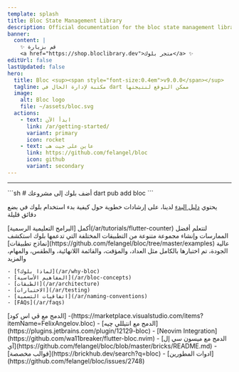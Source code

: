 ```yaml
---
template: splash
title: Bloc State Management Library
description: Official documentation for the bloc state management library. Support for Dart, Flutter, and AngularDart. Includes examples and tutorials.
banner:
  content: |
    ✨ قم بزيارة
    <a href="https://shop.bloclibrary.dev">متجر بلوك</a> ✨
editUrl: false
lastUpdated: false
hero:
  title: Bloc <sup><span style="font-size:0.4em">v9.0.0</span></sup>
  tagline: مكتبة لإدارة الحال في dart ممكن التوقع لنتيجتها
  image:
    alt: Bloc logo
    file: ~/assets/bloc.svg
  actions:
    - text: ابدأ الآن
      link: /ar/getting-started/
      variant: primary
      icon: rocket
    - text: عاين على جيت هب
      link: https://github.com/felangel/bloc
      icon: github
      variant: secondary
---
```



<SponsorsGrid sponsoredBy="برعاية 💖 بواسطة" becomeASponsor="اصبح كفيل" />

<hr />

<CardGrid>

<SplitCard title="ابدأ الآن" icon="rocket">
	```sh
	# أضف بلوك إلى مشروعك
	dart pub add bloc
	```

يحتوي [دليل البدء](/ar/getting-started) لدينا، على إرشادات خطوية حول كيفية بدء استخدام بلوك في بضع دقائق قليلة

</SplitCard>

<Card title="قم بجولة إرشادية" icon="star">
	أكمل [البرامج التعليمية الرسمية](/ar/tutorials/flutter-counter) لتتعلم أفضل
	الممارسات وإنشاء مجموعة متنوعة من التطبيقات المختلفة التي تدعمها بلوك
</Card>

<Card title="الإنشاء باستخدام بلوك" icon="laptop">
	استكشف [نماذج تطبيقات](https://github.com/felangel/bloc/tree/master/examples)
	عالية الجودة، تم اختبارها بالكامل مثل العداد، والمؤقت، والقائمة اللانهائية،
	والطقس، والمهام، والمزيد
</Card>

<ListCard title="تعلم" icon="open-book">

    - [لماذا بلوك؟](/ar/why-bloc)
    - [المفاهيم الأساسية](/ar/bloc-concepts)
    - [الطبقات](/ar/architecture)
    - [الاختبارات](/ar/testing)
    - [اتفاقيات التسمية](/ar/naming-conventions)
    - [FAQs](/ar/faqs)

</ListCard>

  <ListCard title="التكامل" icon="puzzle">
    - [الدمج مع ڤي اس كود](https://marketplace.visualstudio.com/items?itemName=FelixAngelov.bloc)
    - [الدمج مع انتيللي چيه](https://plugins.jetbrains.com/plugin/12129-bloc)
    - [Neovim Integration](https://github.com/wa11breaker/flutter-bloc.nvim)
    - [الدمج مع ميسون سي إل آي](https://github.com/felangel/bloc/blob/master/bricks/README.md)
    - [قوالب مخصصة](https://brickhub.dev/search?q=bloc)
    - [ادوات المطورين](https://github.com/felangel/bloc/issues/2748)
  </ListCard>
</CardGrid>

<Discord joinDiscord="انضم الى الديسكورد لدينا" />
